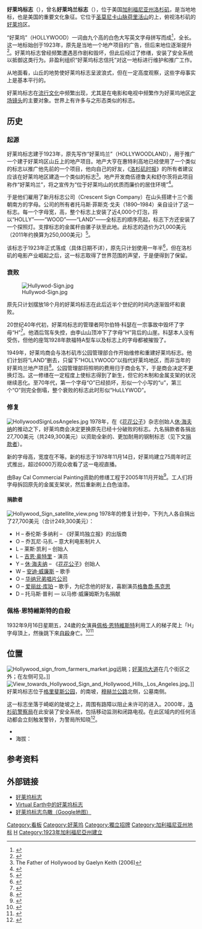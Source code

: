 {{Infobox building
|name                    = 好莱坞标志<br><small>The Hollywood Sign</small>
|image                   = Hollywood Sign (Zuschnitt).jpg
|caption                 = 好莱坞标志，2015年
|image_size              = 250px
|map_type                = Los Angeles
|map_alt                 = 在洛杉矶都市区内的位置
|map_caption             = 在洛杉矶都市区内的位置
|latd                    = 34
|latm                    = 8
|lats                    = 2.77
|latNS                   = N
|longd                   = 118
|longm                   = 19
|longs                   = 18.10
|longEW                  = W
|iso_region              = US-CA
|location                = [[加利福尼亚州|加利福尼亚州]][[洛杉矶|洛杉矶]][[好莱坞|好莱坞]]
|location_country        = {{USA}}
|architect               = 托马斯·菲斯克·戈夫
|client                  = 伍德鲁夫和舒尔茨
|engineer                =
|start_date              = 1923年
|completion_date         = 1923年
|date_demolished         = 1978年8月
|renovation_date         = 1978年10月重建
|cost                    =
|structural_system       = 木材和金属板（1923–1978）<br />钢铁（1978年至今）
|style                   =
|size                    = {{convert|45|ft|m}}高，{{convert|350|ft|m}}长<br />原标志：{{convert|50|ft|m}}高
}}
'''好莱坞标志'''（{{lang-en|'''Hollywood Sign'''}}），曾名'''好莱坞兰标志'''（{{lang-en|'''Hollywoodland Sign'''}}），位于美国[[加利福尼亚州|加利福尼亚州]][[洛杉矶|洛杉矶]]，是当地地标，也是美国的重要文化象征。它位于[[圣莫尼卡山脉|圣莫尼卡山脉]][[荷里活山|荷里活山]]的{{Link-en|李山 (加利福尼亚州)|Mount Lee|李山}}上，俯视洛杉矶的[[好莱坞|好莱坞]]区。

“好莱坞”（HOLLYWOOD）一词由九个{{convert|45|ft|m}}高的白色大写英文字母拼写而成<ref name="npr">{{cite web|author=Renée Montagne|title=The Hollywood Sign|work=Present at the Creation|publisher=[[National_Public_Radio|National Public Radio]] Crime Library|date=October 28, 2002|url=http://www.npr.org/programs/morning/features/patc/hollywoodsign/index.html|accessdate=September 20, 2006|archive-date=2002-11-01|archive-url=https://web.archive.org/web/20021101155548/http://www.npr.org/programs/morning/features/patc/hollywoodsign/index.html|dead-url=no}}</ref>，全长{{convert|45|ft|m}}。这一地标始创于1923年，原先是当地一个地产项目的广告，但后来地位逐渐提升<ref name="hstpdf">{{cite web|author=Hollywood Sign Trust|title=The Hollywood Sign|work=A Beat-by-Beat Plotline|publisher=Hollywood Sign Trust|date=May 19, 2005|url=http://www.hollywoodsign.org/pdf/HOLLYWOOD%20PLOTLINE.pdf|format=PDF|accessdate=August 12, 2007|deadurl=yes|archiveurl=https://web.archive.org/web/20070809185557/http://www.hollywoodsign.org/pdf/HOLLYWOOD%20PLOTLINE.pdf|archivedate=2007年8月9日}}</ref>。好莱坞标志曾经频繁遭遇恶作剧和毁坏，但此后经过了修缮，安装了安全系统以抵御这类行为。非盈利组织“好莱坞标志信托”对这一地标进行维护和推广工作。

从地面看，山丘的地势使好莱坞标志呈波浪式，但在一定高度观察，这些字母事实上是基本平行的。

好莱坞标志在[[流行文化|流行文化]]中频繁出现，尤其是在电影和电视中频繁作为好莱坞地区[[定场镜头|定场镜头]]的主要对象。世界上有许多与之形态类似的标志。

== 历史 ==

=== 起源 ===
好莱坞标志建于1923年，原先写作“好莱坞兰”（HOLLYWOODLAND），用于推广一个建于好莱坞区山丘上的地产项目。地产大亨{{Link-en|H.J. 惠特利|H.J. Whitley}}在惠特利高地已经使用了一个类似的标志以推广他先前的一个项目，他向自己的好友，《[[洛杉矶时报|洛杉矶时报]]》的所有者{{Link-en|哈里·钱德勒|Harry Chandler}}建议应该在好莱坞地区建造一个类似的标志<ref name="fatherofhollywood">The Father of Hollywood by Gaelyn Keith (2006)</ref>。地产开发商伍德鲁夫和舒尔茨将此项目称作“好莱坞兰”，将之宣传为“位于好莱坞山的优质而廉价的居住环境”<ref name='BeachwoodWilliams'>{{cite web |url=http://www.beachwoodcanyon.org/HISTORY.htm |title=The Story of Hollywoodland |accessdate=April 27, 2010 |last=Williams |first=Gregory |publisher=[http://www.beachwoodcanyon.org/ Beachwood Canyon Neighborhood Association] |archive-url=https://web.archive.org/web/20140119055147/http://www.beachwoodcanyon.org/HISTORY.htm |archive-date=2014-01-19 |dead-url=yes }}</ref>。

于是他们雇用了新月标志公司（Crescent Sign Company）在山头搭建十三个面朝南方的字母。公司的所有者托马斯·菲斯克·戈夫（1890–1984）亲自设计了这一标志。每一个字母宽{{convert|30|ft|m}}，高{{convert|50|ft|m}}，整个标志上安装了近4,000个灯泡，将以“HOLLY”——“WOOD”——“LAND”——全标志的顺序亮起，标志下方还安装了一个探照灯。支撑标志的金属杆由骡子驮至此地。此标志的造价为21,000美元（2011年约换算为250,000美元）<ref>{{cite web|last=Horowitz|first=Joy|title=Signs and Wonders [review of ''The Hollywood Sign: Fantasy and Reality of an American Icon'' by Leo Braudy]|url=http://lareviewofbooks.org/article.php?type=&id=381&fulltext=1&media=|publisher=Los Angeles Review of Books|date=May 13, 2011|deadurl=yes|archiveurl=https://web.archive.org/web/20130419031929/http://lareviewofbooks.org/article.php?type=&id=381&fulltext=1&media=|archivedate=2013年4月19日|access-date=2014年1月24日}}</ref>。

该标志于1923年正式落成（具体日期不详），原先只计划使用一年半<ref>{{cite web |url=http://www.hollywoodsign.org/the-history-of-the-sign/1923-a-sign-is-born/ |title=1923: A Sign Is Born |publisher=The Hollywood Sign |date= |accessdate=2014-01-14 |archive-date=2013-12-31 |archive-url=https://web.archive.org/web/20131231135601/http://www.hollywoodsign.org/the-history-of-the-sign/1923-a-sign-is-born/ |dead-url=yes }}</ref>，但在洛杉矶的电影产业崛起之后，这一标志取得了世界范围的声望，于是便得到了保留。

=== 衰败 ===
[[Image:Hullywod-Sign.jpg|thumb]]

原先只计划摆放18个月的好莱坞标志在此后近半个世纪的时间内逐渐毁坏和衰败。

20世纪40年代初，好莱坞标志的管理者阿尔伯特·科瑟在一宗事故中毁坏了字母“H”<ref name='BeachwoodLong2006'>{{cite journal|title=Tommy Lee and the Hollywoodland Sign|journal=Beachwood Voice|date=Summer 2006|first=Raphael F.|last=Long|volume=9|issue=2|pages=10–11|id=|url=http://www.beachwoodvoice.com/zzArchive/Summer%2006/Page_10_Tuesday___Final.pdf|accessdate=April 30, 2010|author=|archive-url=https://web.archive.org/web/20110707220059/http://www.beachwoodvoice.com/zzArchive/Summer%2006/Page_10_Tuesday___Final.pdf|archive-date=2011-07-07|dead-url=yes}}</ref>。他酒后驾车失控，由李山山顶冲下了字母“H”背后的山崖。科瑟本人没有受伤，但他的座驾1928年款福特A型车以及标志上的字母都被摧毁了。

1949年，好莱坞商会与洛杉矶市公园管理部合作开始维修和重建好莱坞标志。他们计划将“LAND”删去，只留下“HOLLYWOOD”以指代好莱坞地区，而非当年的好莱坞兰地产项目<ref>{{cite news|url=http://www.npr.org/programs/morning/features/patc/hollywoodsign/index.html|title=The Hollywood Sign, Present at the Creation|date=October 28, 2002|publisher=NPR|accessdate=2014-01-24|archive-date=2002-11-01|archive-url=https://web.archive.org/web/20021101155548/http://www.npr.org/programs/morning/features/patc/hollywoodsign/index.html|dead-url=no}}</ref>。公园管理部将照明的费用归于商会名下，于是商会决定不更换灯泡。这一修缮在一定程度上使标志得到了新生，但它的木制和金属支架的状况继续恶化。至70年代，第一个字母“O”已经损坏，形似一个小写的“u”，第三个“O”则完全倒塌，整个衰败的标志此时形似“HuLLYWOD”。

=== 修复 ===
[[Image:HollywoodSignLosAngeles.jpg|thumb]]
1978年，在《[[花花公子|花花公子]]》杂志创始人[[休·海夫纳|休·海夫纳]]的推动之下，好莱坞商会决定更换原先已经十分破败的标志。九名捐款者各捐出27,700美元（共249,300美元）以资助全新的、更加耐用的钢制标志（见下文[[#捐款者|捐款者]]）。

新的字母高{{convert|45|ft|m}}，宽度在{{convert|31|to|39|ft|m}}不等。新的标志于1978年11月14日，好莱坞建立75周年时正式推出，超过6000万观众收看了这一电视直播。

由Bay Cal Commercial Painting资助的修缮工程于2005年11月开始<ref>{{cite web|url=http://www.baycal.com/hsrp/index.html|title=Hollywood Sign Restoration Project 2005|accessdate=January 1, 2008|publisher=Bay Cal Painting|archive-date=2008-01-10|archive-url=https://web.archive.org/web/20080110024057/http://www.baycal.com/hsrp/index.html|dead-url=no}}</ref>。工人们将字母拆回原先的金属支架状，然后重新刷上白色油漆。

==== 捐款者 ====
[[File:Hollywood_Sign_satellite_view.png|thumb]]
1978年的修复计划中，下列九人各自捐出了27,700美元（合计249,300美元）：

* H – 泰伦斯·多纳利 – 《好莱坞独立报》的出版商
* O – 乔瓦尼·马扎 – 意大利电影制片人
* L – 莱斯·凯利 – {{Link-en|凯利蓝书|Kelley Blue Book}}创始人
* L – [[吉恩·奥特里|吉恩·奥特里]] - 演员
* Y – [[休·海夫纳|休·海夫纳]] – 《[[花花公子|花花公子]]》创始人
* W – [[安迪·威廉斯|安迪·威廉斯]] – 歌手
* O – [[华纳兄弟唱片公司|华纳兄弟唱片公司]]
* O – [[爱丽丝·库珀|爱丽丝·库珀]] – 歌手，为纪念他的好友，喜剧演员[[格魯喬·馬克思|格魯喬·馬克思]]
* D – 托马斯·普利 — 以马修·威廉姆斯为名捐献

=== 佩格·恩特維斯特的自殺 ===
1932年9月16日星期五，24歲的女演員[[佩格·恩特維斯特|佩格·恩特維斯特]]利用工人的梯子爬上「H」字母頂上，然後跳下來[[自殺|自殺]]身亡。<ref>{{cite news |title=Young Actress Ends Life In Hollywood |url=https://news.google.com/newspapers?nid=1928&dat=19320920&id=9oApAAAAIBAJ&sjid=gmYFAAAAIBAJ&pg=3051,5949013 |accessdate=May 13, 2014 |newspaper=[[The_Lewiston_Daily_Sun|The Lewiston Daily Sun]] |page=11 |date=September 20, 1932 |archive-date=2016-06-03 |archive-url=https://web.archive.org/web/20160603182152/https://news.google.com/newspapers?nid=1928&dat=19320920&id=9oApAAAAIBAJ&sjid=gmYFAAAAIBAJ&pg=3051,5949013 |dead-url=no }}</ref><ref>{{cite book |last=Zeruk |first=James, Jr. |title=''Peg Entwistle and the Hollywood Sign Suicide: A Biography'' |year=2013 |publisher=McFarland |isbn=0-786-47313-4 |page=187}}</ref>

== 位置 ==
[[File:Hollywood_sign_from_farmers_market.jpg|thumb]]{{Link-en|圣莫尼卡大道|Santa Monica Boulevard}}远眺；[[好莱坞大道|好莱坞大道]]在几个街区之外；{{Link-en|好莱坞罗斯福酒店|Hollywood Roosevelt Hotel}}在左侧可见。]]
[[File:View_towards_Hollywood_Sign_and_Hollywood_Hills,_Los_Angeles.jpg|thumb]]。]]
好莱坞标志位于[[格里斐斯公园|格里斐斯公园]]，{{Link-en|李山 (加利福尼亚州)|Mount Lee}}的南坡，[[穆赫兰公路|穆赫兰公路]]北侧，{{Link-en|森林草坪纪念公园|Forest Lawn Memorial Park (Hollywood Hills)}}公墓南侧。

这一标志坐落于崎岖的陡坡之上，周围有路障以阻止未许可的进入。2000年，[[洛杉矶警察局|洛杉矶警察局]]在此安装了安全系统，包括移动监测和闭路电视。在此区域内的任何活动都会立刻触发警铃，为警局所知晓<ref name='Hollywoodsign.org 2009-08-2'>{{cite web |url=http://www.hollywoodsign.org/signsecurity.html |title=Hollywood Sign |accessdate=August 2, 2009 |date=August 2, 2009 |work=Hollywood Sign Trust |deadurl=yes |archiveurl=https://web.archive.org/web/20090722024744/http://www.hollywoodsign.org/signsecurity.html |archivedate=2009年7月22日 }}</ref>。

* {{Coord|34|08|02.56|N|118|19|18.00|W|type:landmark}}
* 海拔：{{convert|1578|ft|m}}


==参考资料==
{{reflist}}

==外部链接==
* [http://www.hollywoodsign.org/ 好莱坞标志]{{Wayback|url=http://www.hollywoodsign.org/ |date=20120119055942 }}
* [http://maps.live.com/default.aspx?v=2&FORM=LMLTCP&cp=34.134091~-118.321199&style=h&lvl=19&tilt=-90&dir=0&alt=-1000&phx=0&phy=0&phscl=1&encType=1 Virtual Earth中的好莱坞标志]
* [http://maps.google.com/maps?hl=en&ie=UTF8&z=19&ll=34.134098,-118.321603&spn=0.001507,0.002511&t=k&om=1 好莱坞标志鸟瞰（Google地图）]{{Wayback|url=http://maps.google.com/maps?hl=en&ie=UTF8&z=19&ll=34.134098,-118.321603&spn=0.001507,0.002511&t=k&om=1 |date=20111215135206 }}

{{Coord|34|8|02.77|N|118|19|18.10|W|type:landmark|display=title}}

[[Category:看板|Category:看板]]
[[Category:好莱坞|Category:好莱坞]]
[[Category:獨立招牌|Category:獨立招牌]]
[[Category:加利福尼亚州地标|Category:加利福尼亚州地标]]
[[Category:好萊塢歷史和文化|H]]
[[Category:1923年加利福尼亞州建立|Category:1923年加利福尼亞州建立]]